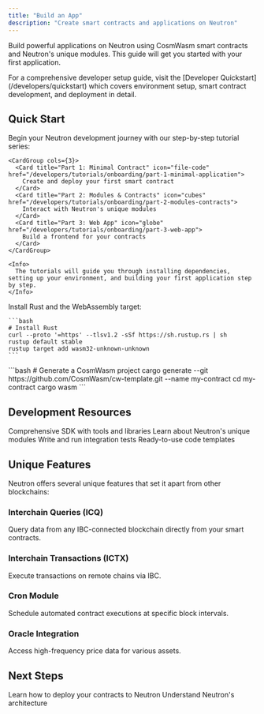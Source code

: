 ```yaml
---
title: "Build an App"
description: "Create smart contracts and applications on Neutron"
---
```


Build powerful applications on Neutron using CosmWasm smart contracts and Neutron's unique modules. This guide will get you started with your first application.

<Note>
For a comprehensive developer setup guide, visit the [Developer Quickstart](/developers/quickstart) which covers environment setup, smart contract development, and deployment in detail.
</Note>

## Quick Start

<Steps>
  <Step title="Start with the Onboarding Tutorials">
    Begin your Neutron development journey with our step-by-step tutorial series:
    
    <CardGroup cols={3}>
      <Card title="Part 1: Minimal Contract" icon="file-code" href="/developers/tutorials/onboarding/part-1-minimal-application">
        Create and deploy your first smart contract
      </Card>
      <Card title="Part 2: Modules & Contracts" icon="cubes" href="/developers/tutorials/onboarding/part-2-modules-contracts">
        Interact with Neutron's unique modules
      </Card>
      <Card title="Part 3: Web App" icon="globe" href="/developers/tutorials/onboarding/part-3-web-app">
        Build a frontend for your contracts
      </Card>
    </CardGroup>
    
    <Info>
      The tutorials will guide you through installing dependencies, setting up your environment, and building your first application step by step.
    </Info>
  </Step>
  
  <Step title="Set Up Your Development Environment">
    Install Rust and the WebAssembly target:
    
    ```bash
    # Install Rust
    curl --proto '=https' --tlsv1.2 -sSf https://sh.rustup.rs | sh
    rustup default stable
    rustup target add wasm32-unknown-unknown
    ```
  </Step>
  
  <Step title="Create Your First Contract">
    ```bash
    # Generate a CosmWasm project
    cargo generate --git https://github.com/CosmWasm/cw-template.git --name my-contract
    cd my-contract
    cargo wasm
    ```
  </Step>
</Steps>

## Development Resources

<CardGroup cols={2}>
  <Card title="Neutron SDK" icon="code" href="/developers/sdk">
    Comprehensive SDK with tools and libraries
  </Card>
  <Card title="Module Documentation" icon="cubes" href="/developers/modules/overview">
    Learn about Neutron's unique modules
  </Card>
  <Card title="Testing Guide" icon="vial" href="/developers/tutorials/integration-tests/overview">
    Write and run integration tests
  </Card>
  <Card title="Examples & Templates" icon="template" href="/developers/sdk/boilerplates">
    Ready-to-use code templates
  </Card>
</CardGroup>

## Unique Features

Neutron offers several unique features that set it apart from other blockchains:

### Interchain Queries (ICQ)
Query data from any IBC-connected blockchain directly from your smart contracts.

### Interchain Transactions (ICTX)
Execute transactions on remote chains via IBC.

### Cron Module
Schedule automated contract executions at specific block intervals.

### Oracle Integration
Access high-frequency price data for various assets.

## Next Steps

<CardGroup cols={2}>
  <Card title="Deploy Your Contract" icon="rocket" href="/quickstart/deploy-smart-contracts">
    Learn how to deploy your contracts to Neutron
  </Card>
  <Card title="Architecture Guide" icon="building" href="/developers/architecture">
    Understand Neutron's architecture
  </Card>
</CardGroup> 